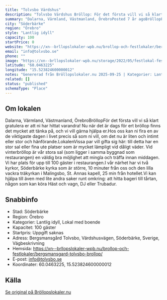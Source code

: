 ```yaml
---
title: "Tolvsbo Värdshus"
description: "Tolvsbo Värdshus Bröllop: För det första vill vi så klart gratulera er att ni har hittat varandra! Nu när det är dags för ert bröllop finns det mycket"
summary: "Dalarna, Värmland, Västmanland, ÖrebroPosted 7 år agoBröllopFör det första vill vi så klart gratulera er att ni har hittat varandra! Nu när det är dags för ert bröllop finns det mycket att tänka på,…"
city: "Söderbärke"
region: "Örebro"
style: "Lantlig idyll"
capacity: 100
startPrice: 0
website: "https://xn--brllopslokaler-wpb.nu/brollop-och-festlokaler/bergsmansgard-tolvsbo-brollop/"
email: "info@tolvsbo.se"
phone: ""
image: "https://xn--brllopslokaler-wpb.nu/storage/2022/05/festlokal-festvaning-dalarna-tolvsbo.webp"
latitude: "60.0463225"
longitude: "15.523824600000012"
notes: "Genererad från Bröllopslokaler.nu 2025-09-25 | Kategorier: Lantlig idyll, Lokal med boende"
related: []
status: "published"
schemaType: "Place"
---
```


## Om lokalen

Dalarna, Värmland, Västmanland, ÖrebroBröllopFör det första vill vi så klart gratulera er att ni har hittat varandra! Nu när det är dags för ert bröllop finns det mycket att tänka på, och vi vill gärna hjälpa er.Hos oss kan ni fira en av de viktigaste dagen i livet precis så som ni vill, om det nu är liten och intimt eller stor och hänförande.LokalenVissa par vill gifta sig här: till detta har en stor sal eller fina ute platser som är mycket lämpligt vid dåligt väder. Vid vinterbröllop är vår stora sal (som ligger i samma byggnad som restaurangen) en väldig bra möjlighet att mingla och träffa innan middagen. Vi har plats för upp till 100 gäster i restaurangen.I vår närhet har vi två kyrkor, Söderbärke kyrka som är större, 10 minuter från oss och den lilla vackra träkyrkan i Malingsbo, St. Annas kapell, 25 min från hotellet.Vi kan hjälpa till även med lite andra saker runt omkring: att hitta bageri till tårtan, någon som kan köra Häst och vagn, DJ eller Trubadur.

## Snabbinfo

- Stad: Söderbärke
- Region: Örebro
- Kategorier: Lantlig idyll, Lokal med boende
- Kapacitet: 100 gäster
- Startpris: Uppgift saknas
- Adress: Bergsmansgård Tolvsbo, Värdshusvägen, Söderbärke, Sverige, Vägbeskrivning
- Hemsida: https://xn--brllopslokaler-wpb.nu/brollop-och-festlokaler/bergsmansgard-tolvsbo-brollop/
- E-post: info@tolvsbo.se
- Koordinater: 60.0463225, 15.523824600000012

## Källa

[Se original på Bröllopslokaler.nu](https://xn--brllopslokaler-wpb.nu/brollop-och-festlokaler/bergsmansgard-tolvsbo-brollop/)
